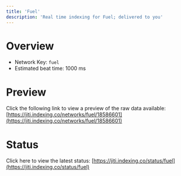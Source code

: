 ```yaml
---
title: 'Fuel'
description: 'Real time indexing for Fuel; delivered to you'
---
```


# Overview
- Network Key: `fuel`
- Estimated beat time: 1000 ms

# Preview
Click the following link to view a preview of the raw data available: [https://jiti.indexing.co/networks/fuel/18586601](https://jiti.indexing.co/networks/fuel/18586601)

# Status
Click here to view the latest status: [https://jiti.indexing.co/status/fuel](https://jiti.indexing.co/status/fuel)

